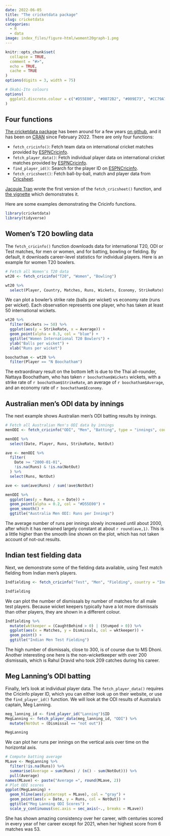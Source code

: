 ```yaml
---
date: 2022-06-05
title: "The cricketdata package"
slug: cricketdata
categories:
  - R
  - data
image: index_files/figure-html/woment20graph-1.png
---
```


```r
knitr::opts_chunk$set(
  collapse = TRUE,
  comment = "#>",
  echo = TRUE,
  cache = TRUE
)
options(digits = 3, width = 75)

# Okabi-Ito colours
options(
  ggplot2.discrete.colour = c("#D55E00", "#0072B2", "#009E73", "#CC79A7", "#E69F00", "#56B4E9", "#F0E442")
)
```

## Four functions

[The cricketdata package](http://pkg.robjhyndman.com/cricketdata/) has been around for a few years [on github](https://github.com/robjhyndman/cricketdata), and it has been on [CRAN](https://cloud.r-project.org/package=cricketdata) since February 2022. There are only four functions:

 * `fetch_cricinfo()`: Fetch team data on international cricket matches provided by [ESPNCricinfo](https://www.espncricinfo.com/).
 * `fetch_player_data()`: Fetch individual player data on international cricket matches provided by [ESPNCricinfo](https://www.espncricinfo.com/).
 * `find_player_id()`: Search for the player ID on [ESPNCricinfo](https://www.espncricinfo.com/).
 * `fetch_cricsheet()`: Fetch ball-by-ball, match and player data from [Cricsheet](https://cricsheet.org).

[Jacquie Tran](http://www.jacquietran.com) wrote the first version of the `fetch_cricsheet()` function, and [the vignette](http://pkg.robjhyndman.com/cricketdata/articles/cricsheet.html) which demonstrates it.

Here are some examples demonstrating the Cricinfo functions.

```r
library(cricketdata)
library(tidyverse)
```

## Women's T20 bowling data

The `fetch_cricinfo()` function downloads data for international T20, ODI or Test matches, for men or women, and for batting, bowling or fielding. By default, it downloads career-level statistics for individual players. Here is an example for women T20 bowlers.

```r
# Fetch all Women's T20 data
wt20 <- fetch_cricinfo("T20", "Women", "Bowling")
```

```r
wt20 %>%
  select(Player, Country, Matches, Runs, Wickets, Economy, StrikeRate)
```

We can plot a bowler's strike rate (balls per wicket) vs economy rate (runs per wicket). Each observation represents one player, who has taken at least 50 international wickets.

```r
wt20 %>%
  filter(Wickets >= 50) %>%
  ggplot(aes(y = StrikeRate, x = Average)) +
  geom_point(alpha = 0.3, col = "blue") +
  ggtitle("Women International T20 Bowlers") +
  ylab("Balls per wicket") +
  xlab("Runs per wicket")
```

```r
boochatham <- wt20 %>%
  filter(Player == "N Boochatham")
```

The extraordinary result on the bottom left is due to the Thai all-rounder, Nattaya Boochatham, who has taken `r boochatham$Wickets` wickets, with a strike rate of `r boochatham$StrikeRate`, an average of `r boochatham$Average`, and an economy rate of `r boochatham$Economy`.

## Australian men's ODI data by innings

The next example shows Australian men's ODI batting results by innings.

```r
# Fetch all Australian Men's ODI data by innings
menODI <- fetch_cricinfo("ODI", "Men", "Batting", type = "innings", country = "Australia")
```

```r
menODI %>%
  select(Date, Player, Runs, StrikeRate, NotOut)
```

```r
ave <- menODI %>%
  filter(
    Date >= "2000-01-01",
    !is.na(Runs) & !is.na(NotOut)
  ) %>%
  select(Runs, NotOut)

ave <- sum(ave$Runs) / sum(!ave$NotOut)
```

```r
menODI %>%
  ggplot(aes(y = Runs, x = Date)) +
  geom_point(alpha = 0.2, col = "#D55E00") +
  geom_smooth() +
  ggtitle("Australia Men ODI: Runs per Innings")
```

The average number of runs per innings slowly increased until about 2000, after which it has remained largely constant at about `r round(ave,1)`. This is a little higher than the smooth line shown on the plot, which has not taken account of not-out results.

## Indian test fielding data

Next, we demonstrate some of the fielding data available, using Test match fielding from Indian men's players.

```r
Indfielding <- fetch_cricinfo("Test", "Men", "Fielding", country = "India")
```

```r
Indfielding
```

We can plot the number of dismissals by number of matches for all male test players. Because wicket keepers typically have a lot more dismissals than other players, they are shown in a different colour.

```r
Indfielding %>%
  mutate(wktkeeper = (CaughtBehind > 0) | (Stumped > 0)) %>%
  ggplot(aes(x = Matches, y = Dismissals, col = wktkeeper)) +
  geom_point() +
  ggtitle("Indian Men Test Fielding")
```

The high number of dismissals, close to 300, is of course due to MS Dhoni. Another interesting one here is the non-wicketkeeper with over 200 dismissals, which is Rahul Dravid who took 209 catches during his career.

## Meg Lanning's ODI batting

Finally, let's look at individual player data. The `fetch_player_data()` requires the Cricinfo player ID, which you can either look up on their website, or use the `find_player_id()` function. We will look at the ODI results of Australia's captain, Meg Lanning.

```r
meg_lanning_id <- find_player_id("Lanning")$ID
MegLanning <- fetch_player_data(meg_lanning_id, "ODI") %>%
  mutate(NotOut = (Dismissal == "not out"))
```

```r
MegLanning
```

We can plot her runs per innings on the vertical axis over time on the horizontal axis.

```r
# Compute batting average
MLave <- MegLanning %>%
  filter(!is.na(Runs)) %>%
  summarise(Average = sum(Runs) / (n() - sum(NotOut))) %>%
  pull(Average)
names(MLave) <- paste("Average =", round(MLave, 2))
# Plot ODI scores
ggplot(MegLanning) +
  geom_hline(aes(yintercept = MLave), col = "gray") +
  geom_point(aes(x = Date, y = Runs, col = NotOut)) +
  ggtitle("Meg Lanning ODI Scores") +
  scale_y_continuous(sec.axis = sec_axis(~., breaks = MLave))
```

She has shown amazing consistency over her career, with centuries scored in every year of her career except for 2021, when her highest score from 6 matches was 53.
